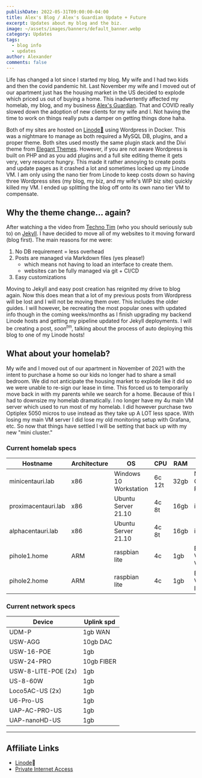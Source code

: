 ```yaml
---
publishDate: 2022-05-31T09:00:00-04:00
title: Alex's Blog / Alex's Guardian Update + Future
excerpt: Updates about my blog and the biz.
image: ~/assets/images/banners/default_banner.webp
category: Updates
tags:
  - blog info
  - updates
author: Alexander
comments: false
---
```


Life has changed a lot since I started my blog. My wife and I had two kids and then the covid pandemic hit. Last November my wife and I moved out of our apartment just has the housing market in the US decided to explode which priced us out of buying a home. This inadvertently affected my homelab, my blog, and my business [Alex's Guardian](https://alexsguardian.net). That and COVID really slowed down the adoption of new clients for my wife and I. Not having the time to work on things really puts a damper on getting things done haha.

Both of my sites are hosted on [Linode💜](https://www.linode.com/?r=67f6812cc5712674183021660b122e45095f35b5) using Wordpress in Docker. This was a nightmare to manage as both required a MySQL DB, plugins, and a proper theme. Both sites used mostly the same plugin stack and the Divi theme from [Elegant Themes](https://www.elegantthemes.com/gallery/divi/). However, if you are not aware Wordpress is built on PHP and as you add plugins and a full site editing theme it gets very, very resource hungry. This made it rather annoying to create posts and update pages as it crashed a lot and sometimes locked up my Linode VM. I am only using the nano tier from Linode to keep costs down so having three Wordpress sites (my blog, my biz, and my wife's WIP biz site) quickly killed my VM. I ended up splitting the blog off onto its own nano tier VM to compensate.

## Why the theme change... again?

After watching a the video from [Techno Tim](https://youtu.be/F8iOU1ci19Q) (who you should seriously sub to) on [Jekyll](https://jekyllrb.com/). I have decided to move all of my websites to it moving forward (blog first). The main reasons for me were:

1. No DB requirement = less overhead
2. Posts are managed via Markdown files (yes please!) 
    - which means not having to load an interface to create them.
    - websites can be fully managed via git + CI/CD
3. Easy customizations

Moving to Jekyll and easy post creation has reignited my drive to blog again. Now this does mean that a lot of my previous posts from Wordpress will be lost and I will not be moving them over. This includes the older guides. I will however, be recreating the most popular ones with updated info though in the coming weeks/months as I finish upgrading my backend Linode hosts and getting my pipeline updated for Jekyll deployments. I will be creating a post, *soon<sup>tm</sup>*, talking about the process of auto deploying this blog to one of my Linode hosts!

## What about your homelab?

My wife and I moved out of our apartment in November of 2021 with the intent to purchase a home so our kids no longer had to share a small bedroom. We did not anticipate the housing market to explode like it did so we were unable to re-sign our lease in time. This forced us to temporarily move back in with my parents while we search for a home. Because of this I had to downsize my homelab dramatically. I no longer have my 4u main VM server which used to run most of my homelab. I did however purchase two Optiplex 5050 micros to use instead as they take up A LOT less space. With losing my main VM server I did lose my old monitoring setup with Grafana, etc. So now that things have settled I will be setting that back up with my new "mini cluster."

### Current homelab specs

Hostname | Architecture | OS | CPU | RAM | GPU | Storage
--- | --- | --- | --- | --- | --- | ---
minicentauri.lab | x86 | Windows 10 Workstation | 6c 12t | 32gb | Nvidia Quadro P2000 | 30TB
proximacentauri.lab | x86 | Ubuntu Server 21.10 | 4c 8t | 16gb | igpu | 500GB
alphacentauri.lab | x86 | Ubuntu Server 21.10 | 4c 8t | 16gb | igpu | 500GB
pihole1.home | ARM | raspbian lite | 4c | 1gb | Broadcom VideoCore VI | 32GB
pihole2.home | ARM | raspbian lite | 4c | 1gb | Broadcom Videocore IV | 32GB

### Current network specs

Device | Uplink spd
--- | ---
UDM-P | 1gb WAN
USW-AGG | 10gb DAC
USW-16-POE | 1gb
USW-24-PRO | 10gb FIBER
USW-8-LITE-POE (2x) | 1gb
US-8-60W | 1gb
Loco5AC-US (2x) | 1gb
U6-Pro-US | 1gb
UAP-AC-PRO-US | 1gb
UAP-nanoHD-US | 1gb

----
## Affiliate Links

- [Linode](https://www.linode.com/?r=67f6812cc5712674183021660b122e45095f35b5)💜
- [Private Internet Access](https://www.privateinternetaccess.com/pages/buy-a-vpn/1218buyavpn?invite=U2FsdGVkX1-8fM3Tf_qW3eYYf6yVliXSmIZwo4nDBfM%2CYfeBrdg4n9UbF4jCvDzT83kfTKA)

<FTCDisclaimer /> 